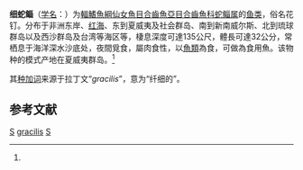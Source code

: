 {{Speciesbox 
| taxon = Saurida gracilis
| status = NE
| status_system = IUCN3.1
| image = Saurida gracilis.jpg
| authority = Quoy et Gaimard, 1824<ref name='id5509'>{{cite web| url =http://www.bioinfo.cn/db05/BjdwSpecies.php?action=view&id=5509| title =细蛇鲻| work =中国动物物种编目数据库| publisher =中国科学院微生物研究所| author =中国科学院动物研究所| accessdate =2009-04-11| deadurl =yes| archiveurl =https://web.archive.org/web/20131203122335/http://www.bioinfo.cn/db05/BjdwSpecies.php?action=view| archivedate =2013-12-03}}</ref>
| synonyms = *''Saurida gracila''<br /><small>Quoy & Gaimard, 1824</small>
*''Saurida gracilata''<br /><small>Quoy & Gaimard, 1824</small>
*''Saurida gracillis''<br /><small>Quoy & Gaimard, 1824</small>
*''Saurus gracilis''<br /><small>Quoy & Gaimard, 1824</small>
}}

'''细蛇鲻'''（[[学名|学名]]：{{lang|la|''Saurida gracilis''}}）为[[輻鰭魚綱|輻鰭魚綱]][[仙女魚目|仙女魚目]][[合齒魚亞目|合齒魚亞目]][[合齒魚科|合齒魚科]][[蛇鲻属|蛇鲻属]]的[[鱼类|鱼类]]，俗名花钉。分布于非洲东岸、[[红海|红海]]、东到夏威夷及社会群岛、南到新南威尔斯、北到琉球群岛以及西沙群岛及台湾等海区等，棲息深度可達135公尺，體長可達32公分，常栖息于海洋深水沙底处，夜間覓食，屬肉食性，以[[魚類|魚類]]為食，可做為食用魚。该物种的模式产地在夏威夷群岛。<ref name='id5509'/>

其[[种加词|种加词]]来源于拉丁文“''gracilis''”，意为“纤细的”。

== 参考文献 ==
{{reflist}}
{{Taxonbar}}

[[Category:食用魚|S]]
[[Category:蛇鲻属|gracilis]]
[[Category:1824年描述的魚類|S]]